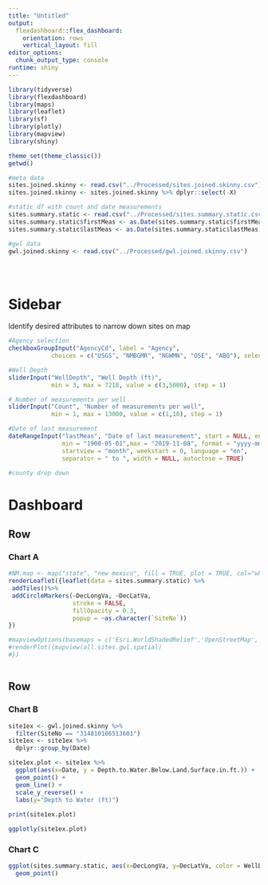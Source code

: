 ```yaml
---
title: "Untitled"
output: 
  flexdashboard::flex_dashboard:
    orientation: rows
    vertical_layout: fill
editor_options: 
  chunk_output_type: console
runtime: shiny
---
```


```r
library(tidyverse)
library(flexdashboard)
library(maps)
library(leaflet)
library(sf)
library(plotly)
library(mapview)
library(shiny)

theme_set(theme_classic())
getwd()

#meta data
sites.joined.skinny <- read.csv("../Processed/sites.joined.skinny.csv")
sites.joined.skinny <- sites.joined.skinny %>% dplyr::select(-X)

#static df with count and date measurements
sites.summary.static <- read.csv("../Processed/sites.summary.static.csv", as.is = TRUE)
sites.summary.static$firstMeas <- as.Date(sites.summary.static$firstMeas)
sites.summary.static$lastMeas <- as.Date(sites.summary.static$lastMeas)

#gwl data
gwl.joined.skinny <- read.csv("../Processed/gwl.joined.skinny.csv")





```

Sidebar {.sidebar}
=======================================================================
Identify desired attributes to narrow down sites on map

```r
#Agency selection
checkboxGroupInput("AgencyCd", label = "Agency",
            choices = c("USGS", "NMBGMR", "NGWMN", "OSE", "ABQ"), selected = "USGS")

#Well Depth
sliderInput("WellDepth", "Well Depth (ft)",
            min = 3, max = 7218, value = c(3,5000), step = 1)

# Number of measurements per well
sliderInput("Count", "Number of measurements per well",
            min = 1, max = 13000, value = c(1,10), step = 1)

#Date of last measurement
dateRangeInput("lastMeas", "Date of last measurement", start = NULL, end = NULL, 
               min = "1900-05-01",max = "2019-11-08", format = "yyyy-mm-dd", 
               startview = "month", weekstart = 0, language = "en", 
               separator = " to ", width = NULL, autoclose = TRUE)

#county drop down


```

Dashboard
=======================================================================


Row {data-height=650}
-----------------------------------------------------------------------

### Chart A

```r
#NM.map <- map("state", "new mexico", fill = TRUE, plot = TRUE, col="white")
renderLeaflet({leaflet(data = sites.summary.static) %>% 
 addTiles()%>%
 addCircleMarkers(~DecLongVa, ~DecLatVa,
                  stroke = FALSE, 
                  fillOpacity = 0.3,
                  popup = ~as.character(`SiteNo`))
})

#mapviewOptions(basemaps = c('Esri.WorldShadedRelief','OpenStreetMap','Esri.WorldImagery'))
#renderPlot({mapview(all.sites.gwl.spatial)
#})



```

Row {data-height=350}
-----------------------------------------------------------------------

### Chart B

```r

site1ex <- gwl.joined.skinny %>%
  filter(SiteNo == "314810106513601") 
site1ex <- site1ex %>% 
  dplyr::group_by(Date)

site1ex.plot <- site1ex %>%
  ggplot(aes(x=Date, y = Depth.to.Water.Below.Land.Surface.in.ft.)) +
  geom_point() +
  geom_line() +
  scale_y_reverse() +
  labs(y="Depth to Water (ft)")
            
print(site1ex.plot) 

ggplotly(site1ex.plot)
```

### Chart C

```r
ggplot(sites.summary.static, aes(x=DecLongVa, y=DecLatVa, color = WellDepth)) +
  geom_point()
```

